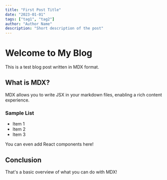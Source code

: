 ```yaml
---
title: "First Post Title"
date: "2023-01-01"
tags: ["tag1", "tag2"]
author: "Author Name"
description: "Short description of the post"
---
```


# Welcome to My Blog

This is a test blog post written in MDX format.

## What is MDX?

MDX allows you to write JSX in your markdown files, enabling a rich content experience.

### Sample List

- Item 1
- Item 2
- Item 3

You can even add React components here!


## Conclusion

That's a basic overview of what you can do with MDX!

